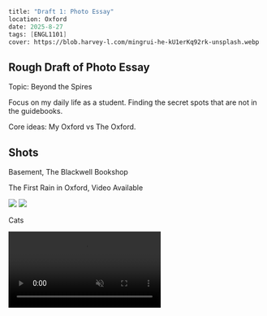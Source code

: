 ```meta
title: "Draft 1: Photo Essay"
location: Oxford
date: 2025-8-27
tags: [ENGL1101]
cover: https://blob.harvey-l.com/mingrui-he-kU1erKq92rk-unsplash.webp
```


## Rough Draft of Photo Essay

Topic: Beyond the Spires

Focus on my daily life as a student. Finding the secret spots that are not in the guidebooks.

Core ideas: My Oxford vs The Oxford.

## Shots

Basement, The Blackwell Bookshop

The First Rain in Oxford, Video Available

<div class="flex w-full gap-5">
  <img src="https://blob.harvey-l.com/2025-08-28_10-24-11_48276e1a.jpg" class="rounded-xl flex-2" />
  <img src="https://blob.harvey-l.com/2025-08-28_10-27-40_a49e9c3c.jpg" class="!max-w-md rounded-xl" />
</div>

Cats

<div class="flex w-full gap-5">
  <video class="w-50% rounded-xl" src="https://blob.harvey-l.com/2025-08-28_10-29-32_73bd0874.mp4" autoplay muted />
  <video class="w-50% rounded-xl" src="https://blob.harvey-l.com/2025-08-28_10-34-45_ee9ba2c7.mp4" autoplay muted />
</div>
